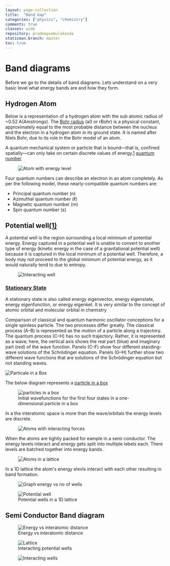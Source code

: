 ```yaml
---
layout: page-collection
title:  "Band Gap"
categories: ["physics", "chemistry"]
comments: true
classes: wide
repository: pradeepvemulakonda
staticman.branch: master
toc: true
---
```



# Band diagrams
Before we go to the details of band diagrams. Lets understand on a very basic level what energy bands
are and how they form.

## Hydrogen Atom
Below is a representation of a hydrogen atom with the sub atomic radius of ~0.52 A(Amstrongs). 
The [Bohr radius](https://en.wikipedia.org/wiki/Bohr_radius) (a0 or rBohr) is a physical constant, approximately equal to the most probable distance between the nucleus and the electron in a hydrogen atom in its ground state. 
It is named after Niels Bohr, due to its role in the Bohr model of an atom.

A quantum mechanical system or particle that is bound—that is, confined spatially—can only take on certain discrete values of energy.[1](https://en.wikipedia.org/wiki/Energy_level)
[quantum number](https://en.wikipedia.org/wiki/Quantum_number)
<figure>
 <img src={Atom1} alt="Atom with energy level"></img>
</figure>

Four quantum numbers can describe an electron in an atom completely. As per the following model, these nearly-compatible quantum numbers are:

- Principal quantum number (n)
- Azimuthal quantum number (ℓ)
- Magnetic quantum number (m)
- Spin quantum number (s)

## Potential well[(1)](https://en.wikipedia.org/wiki/Potential_well)
A potential well is the region surrounding a local minimum of potential energy. 
Energy captured in a potential well is unable to convert to another type of energy (kinetic energy in the case of a gravitational potential well) because it is captured in the local minimum of a potential well. 
Therefore, a body may not proceed to the global minimum of potential energy, as it would naturally tend to due to entropy.

<figure>
 <img src={Atom7} alt="Interacting well"></img>
</figure>

### [Stationary State](https://en.wikipedia.org/wiki/Stationary_state)
A stationary state is also called energy eigenvector, energy eigenstate, energy eigenfunction, or energy eigenket. 
It is very similar to the concept of atomic orbital and molecular orbital in chemistry

Comparison of classical and quantum harmonic oscillator conceptions for a single spinless particle. The two processes differ greatly. The classical process (A–B) is represented as the motion of a particle along a trajectory. 
The quantum process (C–H) has no such trajectory. Rather, it is represented as a wave; here, the vertical axis shows the real part (blue) and imaginary part (red) of the wave function. Panels (C–F) show four different standing-wave solutions of the Schrödinger equation. 
Panels (G–H) further show two different wave functions that are solutions of the Schrödinger equation but not standing waves.

![Particale in a Box](https://upload.wikimedia.org/wikipedia/commons/8/8f/InfiniteSquareWellAnimation.gif "Particle in a box")

The below diagram represents a [particle in a box](https://en.wikipedia.org/wiki/Particle_in_a_box)


<figure>
 <img src={PIB} alt="particles in a box"></img>
 <figcaption> Initial wavefunctions for the first four states in a one-dimensional particle in a box</figcaption>
</figure>
In a the interatomic space is more than the wave/orbitals the energy levels are discrete.
<figure>
 <img src={Atom2} alt="Atoms with interacting forces"></img>
</figure>
When the atoms are tightly packed for eample in a semi conductor. 
The energy levels interact and energy gets split into multiple lebels each. There levels are batched together into energy bands.
<figure>
 <img src={Atom3} alt="Atoms in a lattice"></img>
</figure>

In a 1D lattice the atom's energy elevls interact with each other resulting in band formation.
<figure>
 <img src={Atom4} alt="Graph energy vs no of wells"></img>
</figure>

<figure>
 <img src={Atom6} alt="Potential well"></img>
 <figcaption>Potential wells in a 1D lattice</figcaption>
</figure>

## Semi Conductor Band diagram
<figure>
 <img src={Atom5} alt="Energy vs interatomic distance"></img>
 <figcaption>Energy vs interatomic distance</figcaption>
</figure>


<figure>
 <img src={Atom8} alt="Lattice"></img>
 <figcaption>Interacting potential wells</figcaption>
</figure>
<figure>
 <img src={Atom9} alt="Interacting wells"></img>
</figure>